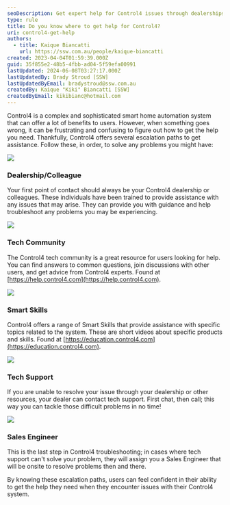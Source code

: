 ```yaml
---
seoDescription: Get expert help for Control4 issues through dealerships, tech community forums, Smart Skills videos, and technical support, or escalate to a Sales Engineer for on-site assistance.
type: rule
title: Do you know where to get help for Control4?
uri: control4-get-help
authors:
  - title: Kaique Biancatti
    url: https://ssw.com.au/people/kaique-biancatti
created: 2023-04-04T01:59:39.000Z
guid: 35f855e2-48b5-4fbb-ad04-5f59efa00991
lastUpdated: 2024-06-08T03:27:17.000Z
lastUpdatedBy: Brady Stroud [SSW]
lastUpdatedByEmail: bradystroud@ssw.com.au
createdBy: Kaique "Kiki" Biancatti [SSW]
createdByEmail: kikibianc@hotmail.com
---
```


Control4 is a complex and sophisticated smart home automation system that can offer a lot of benefits to users. However, when something goes wrong, it can be frustrating and confusing to figure out how to get the help you need. Thankfully, Control4 offers several escalation paths to get assistance.
Follow these, in order, to solve any problems you might have:

![](/uploads/rules/control4-get-help/help1.jpg)

### Dealership/Colleague

Your first point of contact should always be your Control4 dealership or colleagues. These individuals have been trained to provide assistance with any issues that may arise. They can provide you with guidance and help troubleshoot any problems you may be experiencing.

![](/uploads/rules/control4-get-help/help2.jpg)

### Tech Community

The Control4 tech community is a great resource for users looking for help. You can find answers to common questions, join discussions with other users, and get advice from Control4 experts.
Found at [https://help.control4.com](https://help.control4.com).

![](/uploads/rules/control4-get-help/help3.jpg)

### Smart Skills

Control4 offers a range of Smart Skills that provide assistance with specific topics related to the system. These are short videos about specific products and skills.
Found at [https://education.control4.com](https://education.control4.com).

![](/uploads/rules/control4-get-help/help4.jpg)

### Tech Support

If you are unable to resolve your issue through your dealership or other resources, your dealer can contact tech support. First chat, then call; this way you can tackle those difficult problems in no time!

![](/uploads/rules/control4-get-help/help5.jpg)

### Sales Engineer

This is the last step in Control4 troubleshooting; in cases where tech support can't solve your problem, they will assign you a Sales Engineer that will be onsite to resolve problems then and there.

By knowing these escalation paths, users can feel confident in their ability to get the help they need when they encounter issues with their Control4 system.
